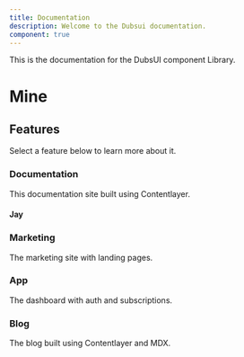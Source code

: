 ```yaml
---
title: Documentation
description: Welcome to the Dubsui documentation.
component: true
---
```


This is the documentation for the DubsUI component Library.

<ComponentPreview
  name="breadcrumb-demo"
  className=""
  description="An accordion with items"
/>
# Mine


## Features

Select a feature below to learn more about it.

<div className="grid sm:grid-cols-2 gap-4 mt-6">

<Card href="/docs/documentation">

### Documentation

This documentation site built using Contentlayer.
#### Jay
</Card>

<Card href="/docs/marketing" disabled>

### Marketing

The marketing site with landing pages.

</Card>

<Card href="/docs/app" disabled>

### App

The dashboard with auth and subscriptions.

</Card>

<Card href="/docs/blog" disabled>

### Blog

The blog built using Contentlayer and MDX.

</Card>

</div>
